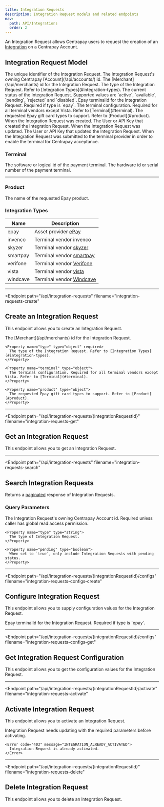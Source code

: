 ```yaml
---
title: Integration Requests
description: Integration Request models and related endpoints
nav:
  path: API/Integrations
  order: 2
---
```


An Integration Request allows Centrapay users to request the creation of an [Integration](/api/integrations/) on a Centrapay Account.

## Integration Request Model


<Properties>
  <Property name="id" type="string">
    The unique identifier of the Integration Request.
  </Property>

  <Property name="accountId" type="string">
    The Integration Request's owning Centrapay [Account](/api/accounts/) id.
  </Property>

  <Property name="merchantId" type="string">
    The [Merchant](/api/merchants) id for the Integration Request.
  </Property>

  <Property name="type" type="object">
    The type of the Integration Request. Refer to [Integration Types](#integration-types).
  </Property>

  <Property name="status" type="string">
    The current status of the Integration Request. Supported values are `active`, `available`, `pending`, `rejected` and `disabled`.
  </Property>

  <Property name="terminalId" type="string">
    Epay terminalId for the Integration Request. Required if type is `epay`.
  </Property>

  <Property name="terminal" type="object">
    The terminal configuration. Required for all terminal vendors except Vista. Refer to [Terminal](#terminal).
  </Property>

  <Property name="product" type="object">
    The requested Epay gift card types to support. Refer to [Product](#product).
  </Property>

  <Property name="createdAt" type="timestamp">
    When the Integration Request was created.
  </Property>

  <Property name="createdBy" type="crn">
    The User or API Key that created the Integration Request.
  </Property>

  <Property name="updatedAt" type="timestamp">
    When the Integration Request was updated.
  </Property>

  <Property name="updatedBy" type="crn">
    The User or API Key that updated the Integration Request.
  </Property>

  <Property name="notifiedAt" type="timestamp">
    When the Integration Request was submitted to the terminal provider in order to enable the terminal for Centrapay acceptance.
  </Property>
</Properties>

### Terminal

<Properties>
  <Property name="terminalId" type="string">
    The software or logical id of the payment terminal.
  </Property>
  <Property name="deviceId" type="string">
    The hardware id or serial number of the payment terminal.
  </Property>
</Properties>

---

### Product

<Properties>
  <Property name="name" type="string">
    The name of the requested Epay product.
  </Property>
</Properties>

### Integration Types

|   Name   |                        Description                         |
| -------- | ---------------------------------------------------------- |
| epay     | Asset provider [ePay](https://www.giftstation.co.nz/)      |
| invenco  | Terminal vendor invenco                                    |
| skyzer   | Terminal vendor [skyzer](https://www.skyzer.co.nz)         |
| smartpay | Terminal vendor [smartpay](https://www.smartpay.co.nz)     |
| verifone | Terminal vendor [Verifone](https://www.verifone.com/en/nz) |
| vista    | Terminal vendor [vista](https://www.vista.co)              |
| windcave | Terminal vendor [Windcave](https://www.windcave.com/)      |

---

<Endpoint
  path="/api/integration-requests"
  filename="integration-requests-create"
>
  ## Create an Integration Request <Badge type="experimental"/>

  This endpoint allows you to create an Integration Request.

  <Properties>
    <Property name="merchantId" type="string" required>
      The [Merchant](/api/merchants) id for the Integration Request.
    </Property>

    <Property name="type" type="object" required>
      The type of the Integration Request. Refer to [Integration Types](#integration-types).
    </Property>

    <Property name="terminal" type="object">
      The terminal configuration. Required for all terminal vendors except Vista. Refer to [Terminal](#terminal).
    </Property>

    <Property name="product" type="object">
      The requested Epay gift card types to support. Refer to [Product](#product).
    </Property>
  </Properties>
</Endpoint>

---

<Endpoint
  path="/api/integration-requests/{integrationRequestId}"
  filename="integration-requests-get"
>
  ## Get an Integration Request <Badge type="experimental"/>

  This endpoint allows you to get an Integration Request.
</Endpoint>

---

<Endpoint
  path="/api/integration-requests"
  filename="integration-requests-search"
>
  ## Search Integration Requests

  Returns a [paginated](/api/pagination/) response of Integration Requests.

  ### Query Parameters
  <Properties>
    <Property name="accountId" type="string">
      The Integration Request's owning Centrapay Account id. Required unless caller has global read access permission.
    </Property>

    <Property name="type" type="string">
      The type of Integration Request.
    </Property>

    <Property name="pending" type="boolean">
      When set to `true`, only include Integration Requests with pending status.
    </Property>
  </Properties>
</Endpoint>

---

<Endpoint
  path="/api/integration-requests/{integrationRequestId}/configs"
  filename="integration-requests-configs-create"
>
  ## Configure Integration Request <Badge type="experimental"/>

  This endpoint allows you to supply configuration values for the Integration Request.

  <Properties>
    <Property name="terminalId" type="string">
      Epay terminalId for the Integration Request. Required if type is `epay`.
    </Property>
  </Properties>
</Endpoint>

---

<Endpoint
  path="/api/integration-requests/{integrationRequestId}/configs"
  filename="integration-requests-configs-get"
>
  ## Get Integration Request Configuration <Badge type="experimental"/>

  This endpoint allows you to get the configuration values for the Integration Request.
</Endpoint>

---

<Endpoint
  path="/api/integration-requests/{integrationRequestId}/activate"
  filename="integration-requests-activate"
>
  ## Activate Integration Request <Badge type="experimental"/>

  This endpoint allows you to activate an Integration Request.

  <Properties heading="Errors">
    <Error code="403" message="INTEGRATION_PARAM_MISSING">
      Integration Request needs updating with the required parameters before activating.
    </Error>

    <Error code="403" message="INTEGRATION_ALREADY_ACTIVATED">
      Integration Request is already activated.
    </Error>
  </Properties>

</Endpoint>

---

<Endpoint
  path="/api/integration-requests/{integrationRequestId}"
  filename="integration-requests-delete"
>
  ## Delete Integration Request <Badge type="experimental"/>

  This endpoint allows you to delete an Integration Request.
</Endpoint>
